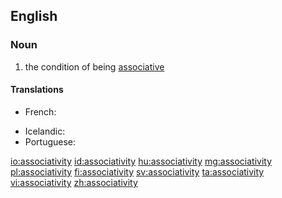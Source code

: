 ==English==

===Noun===
{{wikipedia}}
{{en-noun|associativities}}

# {{context|algebra|lang=en}} the condition of being [[associative]]

====Translations====
{{trans-top|condition of being associative}}
* French: {{t+|fr|associativité|f}}
{{trans-mid}}
* Icelandic: {{t|is|tengni|f}}
* Portuguese: {{t+|pt|associatividade|f}}
{{trans-bottom}}

[[io:associativity]]
[[id:associativity]]
[[hu:associativity]]
[[mg:associativity]]
[[pl:associativity]]
[[fi:associativity]]
[[sv:associativity]]
[[ta:associativity]]
[[vi:associativity]]
[[zh:associativity]]